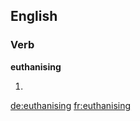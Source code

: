 ==English==

===Verb===
'''euthanising'''

# {{present participle of|[[euthanise]]}}

[[de:euthanising]]
[[fr:euthanising]]